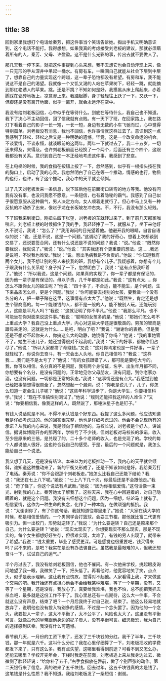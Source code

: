 ```yaml
---
---
---
```

title: 38
---




回到家里我想打个电话给秦芳，把这件事当个笑话告诉她。掏出手机又明确意识到，这个电话不能打。我得想想。如果我真的考虑接受刘老板的建议，那就必须瞒着所有的人，秦芳、父母、许盈盈。这不是什么光彩的事，传出去就不要做人了。

那几天我一停下来，就把这件事提到心头来想，我不去想它也会自动浮现上来，像一只无形的手从深井中吊起一桶水。有房有车，一瞬间自己就能从社会下层到中层了，想靠自己的力量实现这个跨越，这一辈子恐怕都没有希望。有房和车，我不能说这不是自己的渴望。我就像一个又饥又渴的人站在苹果树下，轻轻一跳，就能摘到那红艳诱人的苹果。跳，还是不跳？不知如何是好。我摸黑从床上爬起来，赤着脚踩在瓷砖地板上，凉意渗上来。我踮起脚，身子轻轻往上跃了一下，又跃一下，但脚还是没有离开地面，似乎一离开，就会永远浮在空中。

我没有给刘老板回信，心中似乎在等待什么。到底在等待什么，我自己也不知道。我下了决心不主动回信，回了信我就有点贱。有一天下了班，在回家路上，我在路灯下看着自己的影子一长一短，一长一短，身边有无数的小车飞驰而过，心中觉得特别孤单。刘老板没有消息，我也不回信，也许事情就这样过去了。意识到这一点我感到了轻松，轻松之后又是一种明确的遗憾。毕竟，这是一个改变命运的机会。不谈爱情，不谈永恒，就谈眼前的这两年。两年一下就过去了，我二十五岁，一切还来得及，来得及。也许刘老板前面已经换了一个两个，后面还有三个四个，这跟我都没有关系。意识到自己在一本正经地考虑这件事，我感到了悲哀。

在上电梯的时候，我的食指在按钮上按了一下，忽然感到，似乎有一根指头按在我的胸口上，启动了我的心灵。我忽然明白了自己在等一个推动，情感的也行，物质的也行，也许，有了这个推动，我心中的天平就会倾斜。

过了几天刘老板发来一条信息，说下班后他在前面街口转弯的地方等我。他没有问我有没有事，也没问我愿不愿意。一条短信，也有着隐秘的霸气。我感到了自己似乎很愿意服从这种霸气，男人决定方向，女人顺着走就行了。但心中马上又有一种反抗的冲动杀了出来，像赵子龙在长坂坡左冲右突。不，不行，我没有那么轻贱。

下了班我来到街口，刚扭头四下张望，刘老板的车就转过来了。到了前几天那家咖啡店，刘老板上楼的时候抓住了我的手，我轻轻挣了一下，就服从了。坐下来他好久不说话，我说：“怎么了？”我用询问的目光望着他。他避开我的眼睛，自言自语似的说：“说，还是不说，这是一个问题。”这调动了我的好奇心，想着上次都谈到交易了，还说要签合同，还有什么说还是不说的问题？我说：“说。”他说：“既然你要我说，我就说了。”我说：“说。”他说：“其实我还有个更重要的想法，这……我还是说吧，不说我也难受。”我说：“说。憋出毛病我是不负责的。”他说：“你知道我有两个女儿，我不想让别的男人来接我的班，我想有个儿子。”我疑惑着，你想有个儿子跟我有什么关系呢？身子抖了一下，忽然明白了，我说：“这有点把我吓着了。”他说：“所以我说，这是个问题。如果真的实现了，你一辈子都是有保证的，因为他一辈子是有保证的。母以子贵，几千年都是如此。”我说：“这有点太……你怎么不跟你女儿的娘生呢？”他说：“四十多了，不合适，能不能生，是个问题，生下来品质怎么样，更是个问题。”我说：“你可能要去找别的女孩，要我做一个没有名分的人，把一辈子赌在这里，这事情有点太大了。”他说：“既然生，肯定还是想生个智商高的。每一个能赚钱的人，都不是一般的人，能不被别人玩，还能玩别人，这能是平凡人吗？”我说：“这就证明了你不平凡。”他说：“我那么平凡，也不可能坐在你对面来说这件事。”我说：“聪明的女孩多的是。”他说：“那她们怎么考不上重点大学？我自己没上重点大学，内心对这些大学还是很敬畏的。男孩的智商是跟母亲走的，这就是为什么……是吧，明白了吧？”我说：“谢谢你的表扬。但是我还是不想对不起你夫人，你搞这么大的动静，她饶得了你吗？”他说：“我的事她管不了。她生不出儿子，她还觉得很对不起我呢。”我说：“天下的好事，都被你们占尽了。”他说：“所以大家都拼了命赚钱。”又说：“这对你肯定也是一件好事，一辈子就轻松了。你说你去奋斗，有一天会出人头地，你自己相信吗？”我说：“这样我……我们是不是太亏了？”他说：“有的女孩跟错了人，那可能是要吃大亏的。我，你可以相信。名分真的不是问题，我有两个身份证，名字、出生年月都不同，你想要有个名分，是没有问题的。正常地见你父母朋友，没有问题，到你老家办酒，也没有问题。一切都是正常的状态。”我说：“这事情还是有点大。”我感觉到他已经把事情想得很周全了，忽然想起一个漏洞，说：“你老是说儿子，儿子，你怎么知道一定会生儿子呢？”他说：“这些年科学进步了，你是大学生，你要相信科学。”我说：“现在不准搞性别测试了。”他说：“规则还能把我这样的人难住？”又说：“你要相信我，像我这样的人，既然说了，那唾沫星子也是钉子。”

有钱人说话就是不同。不得不承认钱是个好东西。我提了这么多问题，他应该知道我是仔细考虑过的。他的回答很完整，他也是仔细考虑过的。他会不会兑现所有的承诺？从我的内心来说，我是倾向于相信他的。马校长说，刘老板是个好人，讲诚信。据说优博刚开办的那两年，学校亏了不少钱，但刘老板对马校长的承诺，收入至少是原来的三倍，是兑现了的，二十多个老师的收入，也是兑现了的。学校的每个人都说他人很好，这也符合我自己的感受。于是，最后的一个问题就是，我怎么能给自己一个说法。

我又想了几天，还是没有结论。本来以为刘老板推动一下，我内心的天平就会倾斜，谁知道这种推动来了，新的平衡又形成了，还是不知该如何是好。我给秦芳打了电话。秦芳说：“你不会跟那个刘老板走。”她怎么比我自己还能下结论？我说：“我还在七上八下呢。”她说：“七上八下几十次，你最后还是不会跟他走。”我说：“奇了怪了，你这个说法有点武断。”她说：“因为你相信爱情。”这句话像一束光，射到我的心上。秦芳她太了解我了。这些天来，我在心中回避着的，对自己隐瞒着的，就是这个问题。我没有去细想这个问题，因为一细想，结论马上就有了。相信爱情，这作为一种生命的执念，化作了一种本能，在做顽强的抵抗。我说：“太谢谢你了，有了你这句话，我就知道往哪里走了。”她说：“大家在读大学的时候，都是相信爱情的。一个男同学会打篮球，会耍三节棍，那他就比富二代更有吸引力。但一出校门，形势就逆转了。”我说：“为什么要逆转？自己还是原来那个自己，为什么要逆转？”她说：“现实太现实了，你想要现实不那么现实，那是不现实的。每个女生都想好好生存，但很难实现，太难了。有钱的男人出现了，就带来了希望。”我说：“钱太重要，毕业了感受更深。可是感觉也很重要吧，钱买得来吗？买不来的，是吧？我实在是没有办法骗自己。虽然我是最艰难的人，但我还想奋斗一下，试试自己的运气。”

半个月过去了，我没有给刘老板回信，他也不催问。有一次他来学校，挑起眼皮询问地望了我一眼，我微笑了一下，把头低了。再看他时，他宽容地笑了笑，点点头，似乎是表示理解。这让我有点愧疚，觉得对不起他。人家看得上我，才来做这个交易的吧。我开始还有点担心他会不会给我某种难堪，等了一个星期，没有，又等了一个星期，还是没有。我放心了。真要给我难堪，我也不怕，总不能把我抓去杀血吧，最多就是这份工作不干了。我心里总还有一点期待，这么大一件事，不会就这么没有声息，结束了吧？一个月后我终于对自己说，结束了。他这么轻易地就放弃了，说明他也没有投入特别多的感情，不过是一个念头罢了。因为他的一个念头，我要投入一辈子，这太不平衡了，太不公平了，风险也太大了。这里没有平衡可言，就像古代的皇帝跟他身边的妃子贵人，没有平衡可言。细思极恐，我为自己的选择感到庆幸。我没有什么可遗憾。

春节前几天，一月份的工资下来了，还发了三千块钱的分红。我干了半年，三千块钱，那一年就是六千。这叫什么分红？我在心里仔细算了一下，刘老板把收的学费都发下来了，只有这么多。我有点失望，这哪里看得到前途？可看不到又怎么办，还能去哪里？学校开完年会，下楼时我走在前面，刘老板追上来从我身边过去，微微侧了脸轻轻说：“给你补了五千。”右手食指放在唇前，做了个别声张的动作。第二天银行来了信息，真的进来了五千块钱。回去过年，这五千块钱真的太是钱了。这笔钱是什么性质？我不知道。我给刘老板发了一条短信：谢谢。
